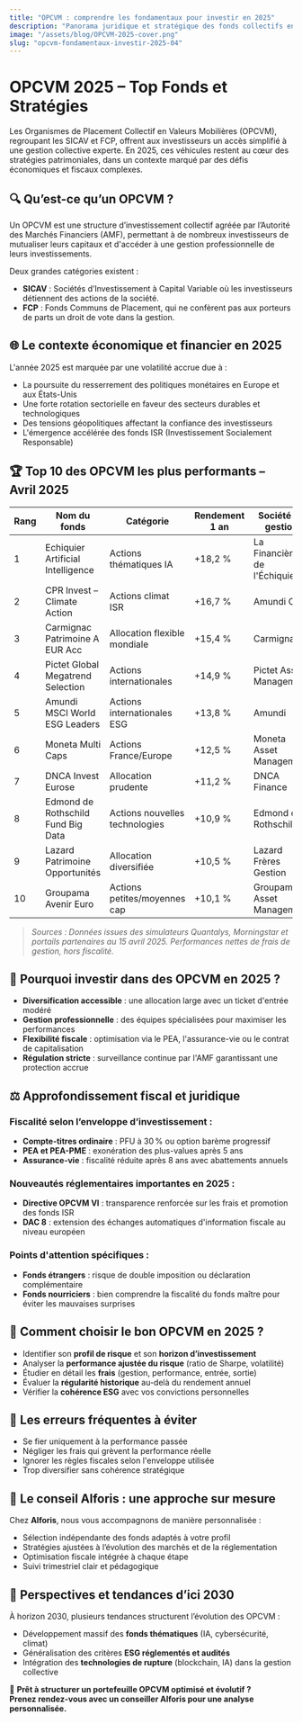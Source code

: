 ```yaml
---
title: "OPCVM : comprendre les fondamentaux pour investir en 2025"
description: "Panorama juridique et stratégique des fonds collectifs en 2025 : opportunités, fiscalité, sécurité."
image: "/assets/blog/OPCVM-2025-cover.png"
slug: "opcvm-fondamentaux-investir-2025-04"
---
```


# OPCVM 2025 – Top Fonds et Stratégies

Les Organismes de Placement Collectif en Valeurs Mobilières (OPCVM), regroupant les SICAV et FCP, offrent aux investisseurs un accès simplifié à une gestion collective experte. En 2025, ces véhicules restent au cœur des stratégies patrimoniales, dans un contexte marqué par des défis économiques et fiscaux complexes.

## 🔍 Qu’est-ce qu’un OPCVM ?

Un OPCVM est une structure d’investissement collectif agréée par l’Autorité des Marchés Financiers (AMF), permettant à de nombreux investisseurs de mutualiser leurs capitaux et d'accéder à une gestion professionnelle de leurs investissements.

Deux grandes catégories existent :

- **SICAV** : Sociétés d’Investissement à Capital Variable où les investisseurs détiennent des actions de la société.  
- **FCP** : Fonds Communs de Placement, qui ne confèrent pas aux porteurs de parts un droit de vote dans la gestion.

## 🌐 Le contexte économique et financier en 2025

L'année 2025 est marquée par une volatilité accrue due à :

- La poursuite du resserrement des politiques monétaires en Europe et aux États-Unis  
- Une forte rotation sectorielle en faveur des secteurs durables et technologiques  
- Des tensions géopolitiques affectant la confiance des investisseurs  
- L'émergence accélérée des fonds ISR (Investissement Socialement Responsable)  

## 🏆 Top 10 des OPCVM les plus performants – Avril 2025

| Rang | Nom du fonds                                      | Catégorie                     | Rendement 1 an | Société de gestion     |
|------|---------------------------------------------------|-------------------------------|----------------|------------------------|
| 1    | Echiquier Artificial Intelligence                | Actions thématiques IA        | +18,2 %        | La Financière de l'Échiquier |
| 2    | CPR Invest – Climate Action                      | Actions climat ISR            | +16,7 %        | Amundi CPR             |
| 3    | Carmignac Patrimoine A EUR Acc                   | Allocation flexible mondiale  | +15,4 %        | Carmignac              |
| 4    | Pictet Global Megatrend Selection                | Actions internationales       | +14,9 %        | Pictet Asset Management |
| 5    | Amundi MSCI World ESG Leaders                    | Actions internationales ESG   | +13,8 %        | Amundi                 |
| 6    | Moneta Multi Caps                                | Actions France/Europe         | +12,5 %        | Moneta Asset Management |
| 7    | DNCA Invest Eurose                               | Allocation prudente           | +11,2 %        | DNCA Finance           |
| 8    | Edmond de Rothschild Fund Big Data               | Actions nouvelles technologies| +10,9 %        | Edmond de Rothschild   |
| 9    | Lazard Patrimoine Opportunités                   | Allocation diversifiée        | +10,5 %        | Lazard Frères Gestion  |
| 10   | Groupama Avenir Euro                             | Actions petites/moyennes cap  | +10,1 %        | Groupama Asset Management |

> *Sources : Données issues des simulateurs Quantalys, Morningstar et portails partenaires au 15 avril 2025. Performances nettes de frais de gestion, hors fiscalité.*


## 📌 Pourquoi investir dans des OPCVM en 2025 ?

- **Diversification accessible** : une allocation large avec un ticket d'entrée modéré  
- **Gestion professionnelle** : des équipes spécialisées pour maximiser les performances  
- **Flexibilité fiscale** : optimisation via le PEA, l'assurance-vie ou le contrat de capitalisation  
- **Régulation stricte** : surveillance continue par l'AMF garantissant une protection accrue  

## ⚖️ Approfondissement fiscal et juridique

### Fiscalité selon l’enveloppe d’investissement :

- **Compte-titres ordinaire** : PFU à 30 % ou option barème progressif  
- **PEA et PEA-PME** : exonération des plus-values après 5 ans  
- **Assurance-vie** : fiscalité réduite après 8 ans avec abattements annuels  

### Nouveautés réglementaires importantes en 2025 :

- **Directive OPCVM VI** : transparence renforcée sur les frais et promotion des fonds ISR  
- **DAC 8** : extension des échanges automatiques d'information fiscale au niveau européen  

### Points d'attention spécifiques :

- **Fonds étrangers** : risque de double imposition ou déclaration complémentaire  
- **Fonds nourriciers** : bien comprendre la fiscalité du fonds maître pour éviter les mauvaises surprises  

## 🎯 Comment choisir le bon OPCVM en 2025 ?

- Identifier son **profil de risque** et son **horizon d’investissement**  
- Analyser la **performance ajustée du risque** (ratio de Sharpe, volatilité)  
- Étudier en détail les **frais** (gestion, performance, entrée, sortie)  
- Évaluer la **régularité historique** au-delà du rendement annuel  
- Vérifier la **cohérence ESG** avec vos convictions personnelles  

## 🚩 Les erreurs fréquentes à éviter

- Se fier uniquement à la performance passée  
- Négliger les frais qui grèvent la performance réelle  
- Ignorer les règles fiscales selon l'enveloppe utilisée  
- Trop diversifier sans cohérence stratégique  

## 📍 Le conseil Alforis : une approche sur mesure

Chez **Alforis**, nous vous accompagnons de manière personnalisée :

- Sélection indépendante des fonds adaptés à votre profil  
- Stratégies ajustées à l’évolution des marchés et de la réglementation  
- Optimisation fiscale intégrée à chaque étape  
- Suivi trimestriel clair et pédagogique  

## 📰 Perspectives et tendances d’ici 2030

À horizon 2030, plusieurs tendances structurent l’évolution des OPCVM :

- Développement massif des **fonds thématiques** (IA, cybersécurité, climat)  
- Généralisation des critères **ESG réglementés et audités**  
- Intégration des **technologies de rupture** (blockchain, IA) dans la gestion collective  

📆 **Prêt à structurer un portefeuille OPCVM optimisé et évolutif ?  
Prenez rendez-vous avec un conseiller Alforis pour une analyse personnalisée.**
